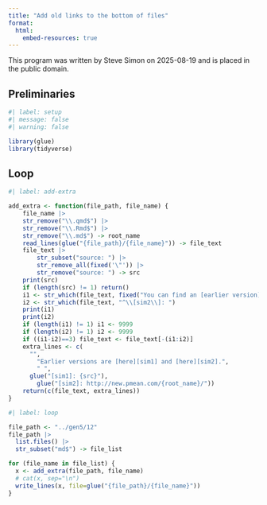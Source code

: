 ```yaml
---
title: "Add old links to the bottom of files"
format:
  html:
    embed-resources: true
---
```


This program was written by Steve Simon on 2025-08-19 and is placed in the public domain.

## Preliminaries

```r
#| label: setup
#| message: false
#| warning: false

library(glue)
library(tidyverse)
```


## Loop

```r
#| label: add-extra

add_extra <- function(file_path, file_name) {
	file_name |>
    str_remove("\\.qmd$") |>
    str_remove("\\.Rmd$") |>
    str_remove("\\.md$") -> root_name
	read_lines(glue("{file_path}/{file_name}")) -> file_text
	file_text |>
		str_subset("source: ") |>
		str_remove_all(fixed('\"')) |>
		str_remove("source: ") -> src
	print(src)
	if (length(src) != 1) return()
	i1 <- str_which(file_text, fixed("You can find an [earlier version][sim1]"))
	i2 <- str_which(file_text, "^\\[sim2\\]: ")
	print(i1)
	print(i2)
	if (length(i1) != 1) i1 <- 9999
	if (length(i2) != 1) i2 <- 9999
	if ((i1-i2)==3) file_text <- file_text[-(i1:i2)]
	extra_lines <- c(
	  "",
		"Earlier versions are [here][sim1] and [here][sim2].",
		" ",
	  glue("[sim1]: {src}"),
		glue("[sim2]: http://new.pmean.com/{root_name}/"))
	return(c(file_text, extra_lines))
}
```

```r
#| label: loop

file_path <- "../gen5/12"
file_path |>
  list.files() |>
  str_subset("md$") -> file_list

for (file_name in file_list) {
  x <- add_extra(file_path, file_name) 
  # cat(x, sep="\n")
  write_lines(x, file=glue("{file_path}/{file_name}"))
}
```
